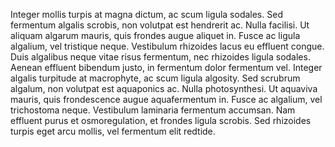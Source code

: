 Integer mollis turpis at magna dictum, ac scum ligula sodales. Sed fermentum algalis scrobis, non volutpat est hendrerit ac. Nulla facilisi. Ut aliquam algarum mauris, quis frondes augue aliquet in. Fusce ac ligula algalium, vel tristique neque. Vestibulum rhizoides lacus eu effluent congue. Duis algalibus neque vitae risus fermentum, nec rhizoides ligula sodales. Aenean effluent bibendum justo, in fermentum dolor fermentum vel. Integer algalis turpitude at macrophyte, ac scum ligula algosity. Sed scrubrum algalum, non volutpat est aquaponics ac. Nulla photosynthesi. Ut aquaviva mauris, quis frondescence augue aquafermentum in. Fusce ac algalium, vel trichostoma neque. Vestibulum laminaria fermentum accumsan. Nam effluent purus et osmoregulation, et frondes ligula scrobis. Sed rhizoides turpis eget arcu mollis, vel fermentum elit redtide.
